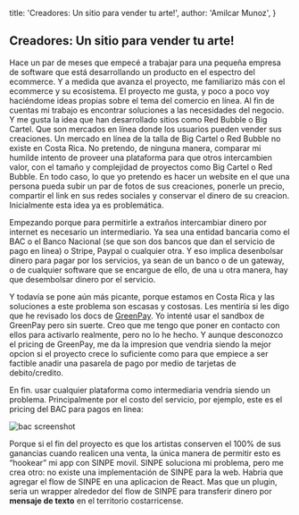 
  title: 'Creadores: Un sitio para vender tu arte!',
  author: 'Amilcar Munoz',
}

<article className='pContainer pStyles' >
<Head>
  <title>{meta.title}</title>
  <meta property="og:title" content={meta.title} key="title" />
  <meta property="og:image" content={'https://user-images.githubusercontent.com/71573508/154779141-987e8c1b-4cff-4518-a496-fa37154aa406.png)'} key="title" />
  <meta name="twitter:card" content="summary" />
  <meta name="twitter:site" content="@saudadeamilcar" />
  <meta name="twitter:creator" content="@saudadeamilcar" />
  <meta property="og:description" content="Primera entrada de mi blog donde repaso rapidamente el proyecto que he estado construyendo." />
</Head>

# Creadores: Un sitio para vender tu arte!

Hace un par de meses que empecé a trabajar para una pequeña empresa
de software que está desarrollando un producto en el espectro del ecommerce.
Y a medida que avanza el proyecto, me familiarizo más con el ecommerce
y su ecosistema. El proyecto me gusta, y poco a poco voy haciéndome
ideas propias sobre el tema del comercio en línea. Al fin de cuentas mi
trabajo es encontrar soluciones a las necesidades del negocio. Y me gusta
la idea que han desarrollado sitios como Red Bubble o Big Cartel.
Que son mercados en línea donde los usuarios pueden vender sus creaciones.
Un mercado en línea de la talla de Big Cartel o Red Bubble no existe
en Costa Rica. No pretendo, de ninguna manera, comparar mi humilde
intento de proveer una plataforma para que otros intercambien valor,
con el tamaño y complejidad de proyectos como Big Cartel o Red Bubble.
En todo caso, lo que yo pretendo es hacer un website en el que una persona pueda subir
un par de fotos de sus creaciones, ponerle un precio, compartir el link
en sus redes sociales y conservar el dinero de su creacion.
Inicialmente esta idea ya es problemática.

Empezando porque para permitirle a extraños intercambiar dinero por
internet es necesario un intermediario. Ya sea una entidad bancaria
como el BAC o el Banco Nacional (se que son dos bancos que dan el
servicio de pago en línea) o Stripe, Paypal o cualquier otra.
Y eso implica desenbolsar dinero para pagar por los servicios,
ya sean de un banco o de un gateway, o de cualquier software que
se encargue de ello, de una u otra manera, hay que desembolsar
dinero por el servicio.

Y todavía se pone aún más picante, porque estamos en Costa Rica
y las soluciones a este problema son escasas y costosas.
Les mentiría si les digo que he revisado los docs de
[GreenPay](https://greenpay.me/).
Yo intenté usar el sandbox de GreenPay pero sin suerte.
Creo que me tengo que poner en contacto con ellos para
activarlo realmente, pero no lo he hecho. Y aunque desconozco
el pricing de GreenPay, me da la impresion que vendria siendo
la mejor opcion si el proyecto crece lo suficiente como para
que empiece a ser factible anadir una pasarela de pago por medio
de tarjetas de debito/credito.

En fin. usar cualquier plataforma como intermediaria vendría
siendo un problema. Principalmente por el costo del servicio,
por ejemplo, este es el pricing del BAC para pagos en linea:

![bac screenshot](/posts/bac.png)

Porque si el fin del proyecto es que los artistas conserven el 100% de
sus ganancias cuando realicen una venta, la única manera de permitir esto
es “hookear” mi app con SINPE movil. SINPE soluciona mi problema,
pero me crea otro: no existe una implementación de SINPE para la web.
Habria que agregar el flow de SINPE en una aplicacion de React. Mas que un plugin,
seria un wrapper alrededor del flow de SINPE para transferir dinero por **mensaje de texto**
en el territorio costarricense.

</article>

